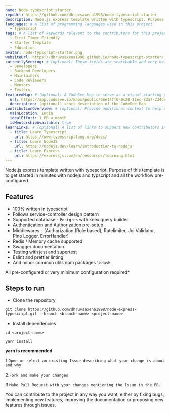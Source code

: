 ```yaml
---
name: Node typescript starter
repoUrl: https://github.com/dhruvsaxena1998/node-typescript-starter
description: Node.js express template written with typescript. Purpose of this template is to get started in minutes with nodejs and typscript and all the workflow pre-configured.
languages: # A list of programming languages used in this project
  - TypeScript
tags: # A list of keywords relevant to the contributors for this project
  - First Timer Friendly
  - Starter Template
  - Education
avatar: node-typscript-starter.png
websiteUrl: https://dhruvsaxena1998.github.io/node-typescript-starter/
currentlySeeking: # (optional) These fields are searchable and very helpful for contributors to match well with your project
  - Developers
  - Backend Developers
  - Maintainers
  - Code Reviewers
  - Mentors
  - Testers
featuredMap: # (optional) A CodeSee Map to serve as a visual starting point for contributors
  url: https://app.codesee.io/maps/public/66e14ff0-0c28-11ec-83a7-234deb28a370
  description: (optional) short description of the CodeSee Map
contributionOverview: # (optional) Provide additional context to help contributors match well with your project
  mainLocation: India
  idealEffort: 1 PR a month
  isMentorshipAvailable: true
learnLinks: # (optional) A list of links to support new contributors in learning about your project and tech stack and culture / community
  - title: Learn Typescript
    url: https://www.typescriptlang.org/docs/
  - title: Learn NodeJS
    url: https://nodejs.dev/learn/introduction-to-nodejs
  - title: Learn Express
    url: https://expressjs.com/en/resources/learning.html
---
```


<!-- Divide your content into sections using our handy shortcodes. Each section is optional -->

<Overview>

Node.js express template written with typescript.
Purpose of this template is to get started in minutes with nodejs and typscript and all the workflow pre-configured.

## Features

- 100% written in typescript
- Follows service-controller design pattern
- Supported database - `Postgres` with knex query builder
- Authentication and Authorization pre-setup
- Middlewares -
  (Authorization (Role based), Ratelimiter, Joi Validator, Pino Logger, ErrorHandler)
- Redis / Memory cache supported
- Swagger documentation
- Testing with jest and supertest
- Eslint and prettier linting
- And minor common utils npm packages `lodash`

All pre-configured or very minimum configuration required\*

## Steps to run

- Clone the repository

`git clone https://github.com/dhruvsaxena1998/node-express-typescript.git --branch <branch-name> <project-name>`

- Install dependencies

`cd <project-name>`

`yarn install`

**yarn is recommended**

</Overview>

<Contributing>

1.`Open or select an existing Issue describing what your change is about and why`

2.`Fork and make your changes`

3.`Make Pull Request with your changes mentioning the Issue in the PR.`

You can contribute to the project in any way you want, either by fixing bugs,
implementing new features, improving the documentation or proposing new
features through issues.

</Contributing>
